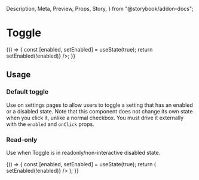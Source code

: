   Description,
  Meta,
  Preview,
  Props,
  Story,
} from "@storybook/addon-docs";

<Meta component={Toggle} title="Components / Actions / Toggle" />

# Toggle

<Description of={Toggle} />

<Preview withToolbar>
  <Story name="Example">
    {() => {
      const [enabled, setEnabled] = useState(true);
      return <Toggle enabled={enabled} onClick={() => setEnabled(!enabled)} />;
    }}
  </Story>
</Preview>

<Props of={Toggle} />

## Usage

### Default toggle

Use on settings pages to allow users to toggle a setting that has an enabled or a disabled
state. Note that this component does not change its own state when you click it, unlike a
normal checkbox. You must drive it externally with the `enabled` and `onClick` props.

### Read-only

Use when Toggle is in readonly/non-interactive disabled state.

<Preview>
  <Story name="Disabled">
    {() => {
      const [enabled, setEnabled] = useState(true);
      return (
        <Toggle
          enabled={enabled}
          readOnly
          onClick={() => setEnabled(!enabled)}
        />
      );
    }}
  </Story>
</Preview>
